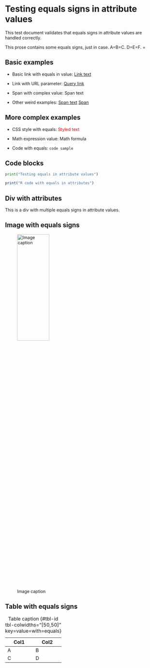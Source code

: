 # Testing equals signs in attribute values

This test document validates that equals signs in attribute values are handled correctly.

This prose contains some equals signs, just in case. A=B=C. D=E=F. =

## Basic examples

- Basic link with equals in value: [Link text](https://example.com){key=value=with=equals}

- Link with URL parameter: [Query link](https://example.com?param=value){.class key=query=param}

- Span with complex value: [Span text]{#id .class key=complex=value}

- Other weird examples: [Span text](key=) [Span](===)

## More complex examples

- CSS style with equals: [Styled text]{style=color:red;font-size=12px}

- Math expression value: [Math formula]{formula=E=mc^2}

- Code with equals: `code sample`{lang=c++ key=value=val}

## Code blocks

```python
print("Testing equals in attribute values")
```

```r
print("R code with equals in attributes")
```

## Div with attributes

:::{#div-id key=value=with=multiple=equals}
This is a div with multiple equals signs in attribute values.
:::

## Image with equals signs

![Image caption](image.png){width=50% height=30% key=value=equals}

## Table with equals signs

| Col1 | Col2 |
|------|------|
| A    | B    |
| C    | D    |

: Table caption {#tbl-id tbl-colwidths="[50,50]" key=value=with=equals}
